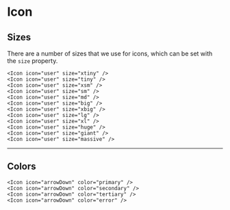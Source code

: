 

# Icon

## Sizes
There are a number of sizes that we use for icons, which can be set with the `size` property.
<Card>
    <Row>
      <Icon icon="user" size="xtiny" />
      <Icon icon="user" size="tiny" />
      <Icon icon="user" size="xsm" />
      <Icon icon="user" size="sm" />
      <Icon icon="user" size="md" />
      <Icon icon="user" size="big" />
      <Icon icon="user" size="xbig" />
      <Icon icon="user" size="lg" />
      <Icon icon="user" size="xl" />
      <Icon icon="user" size="huge" />
      <Icon icon="user" size="giant" />
      <Icon icon="user" size="massive" />
    </Row>
</Card>

```tsx
<Icon icon="user" size="xtiny" />
<Icon icon="user" size="tiny" />
<Icon icon="user" size="xsm" />
<Icon icon="user" size="sm" />
<Icon icon="user" size="md" />
<Icon icon="user" size="big" />
<Icon icon="user" size="xbig" />
<Icon icon="user" size="lg" />
<Icon icon="user" size="xl" />
<Icon icon="user" size="huge" />
<Icon icon="user" size="giant" />
<Icon icon="user" size="massive" />
```

---

## Colors
<Card>
    <Row>
      <Icon icon="arrowDown" color="primary" />
      <Icon icon="arrowDown" color="secondary" />
      <Icon icon="arrowDown" color="tertiary" />
      <Icon icon="arrowDown" color="error" />
    </Row>
</Card>

```tsx
<Icon icon="arrowDown" color="primary" />
<Icon icon="arrowDown" color="secondary" />
<Icon icon="arrowDown" color="tertiary" />
<Icon icon="arrowDown" color="error" />
```
